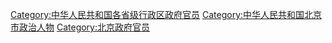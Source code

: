 [[Category:中华人民共和国各省级行政区政府官员|Category:中华人民共和国各省级行政区政府官员]]
[[Category:中华人民共和国北京市政治人物|Category:中华人民共和国北京市政治人物]]
[[Category:北京政府官员|Category:北京政府官员]]